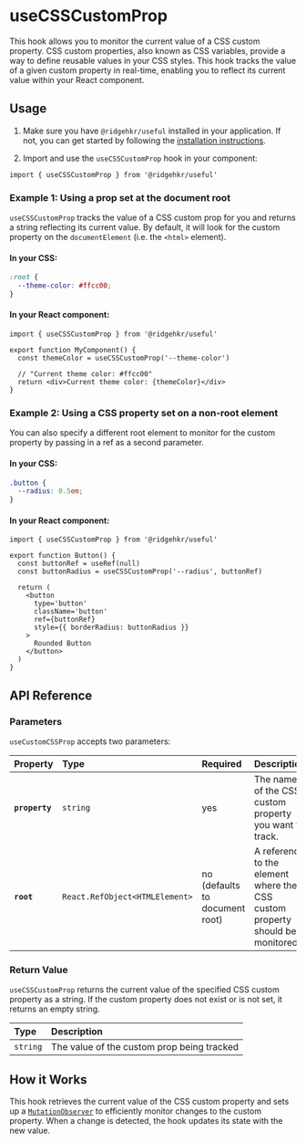 # useCSSCustomProp

This hook allows you to monitor the current value of a CSS custom property. CSS custom properties, also known as CSS variables, provide a way to define reusable values in your CSS styles. This hook tracks the value of a given custom property in real-time, enabling you to reflect its current value within your React component.

## Usage

1. Make sure you have `@ridgehkr/useful` installed in your application. If not, you can get started by following the [installation instructions](/#getting-started).

2. Import and use the `useCSSCustomProp` hook in your component:

```tsx
import { useCSSCustomProp } from '@ridgehkr/useful'
```

### Example 1: Using a prop set at the document root

`useCSSCustomProp` tracks the value of a CSS custom prop for you and returns a string reflecting its current value. By default, it will look for the custom property on the `documentElement` (i.e. the `<html>` element).

#### In your CSS:

```css /--theme-color/ filename="CSS"
:root {
  --theme-color: #ffcc00;
}
```

#### In your React component:

```tsx /--theme-color/ filename="MyComponent.jsx"
import { useCSSCustomProp } from '@ridgehkr/useful'

export function MyComponent() {
  const themeColor = useCSSCustomProp('--theme-color')

  // "Current theme color: #ffcc00"
  return <div>Current theme color: {themeColor}</div>
}
```

### Example 2: Using a CSS property set on a non-root element

You can also specify a different root element to monitor for the custom property by passing in a ref as a second parameter.

#### In your CSS:

```css /--theme-color/ filename="CSS"
.button {
  --radius: 0.5em;
}
```

#### In your React component:

```tsx /--radius/ filename="Button.jsx"
import { useCSSCustomProp } from '@ridgehkr/useful'

export function Button() {
  const buttonRef = useRef(null)
  const buttonRadius = useCSSCustomProp('--radius', buttonRef)

  return (
    <button
      type='button'
      className='button'
      ref={buttonRef}
      style={{ borderRadius: buttonRadius }}
    >
      Rounded Button
    </button>
  )
}
```

## API Reference

### Parameters

`useCustomCSSProp` accepts two parameters:

| Property       | Type                           | Required                       | Description                                                                   |
| :------------- | :----------------------------- | :----------------------------- | :---------------------------------------------------------------------------- |
| **`property`** | `string`                       | yes                            | The name of the CSS custom property you want to track.                        |
| **`root`**     | `React.RefObject<HTMLElement>` | no (defaults to document root) | A reference to the element where the CSS custom property should be monitored. |

### Return Value

`useCSSCustomProp` returns the current value of the specified CSS custom property as a string. If the custom property does not exist or is not set, it returns an empty string.

| Type     | Description                                |
| :------- | :----------------------------------------- |
| `string` | The value of the custom prop being tracked |

## How it Works

This hook retrieves the current value of the CSS custom property and sets up a [`MutationObserver`](https://developer.mozilla.org/en-US/docs/Web/API/MutationObserver) to efficiently monitor changes to the custom property. When a change is detected, the hook updates its state with the new value.
